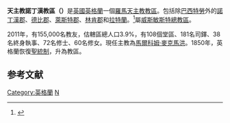 {{Infobox Roman Catholic diocese
|Roman Catholic Diocese of = 天主教諾丁漢教區
|Latin name of diocese = Dioecesis Nottinghamensis
|image = [[File:Nottingham-cathedral.jpg|250px]]
|caption = 聖巴爾納伯主教座堂
|location = [[英格蘭|英格蘭]]
|territory = [[諾丁漢郡|諾丁漢郡]]、[[德比郡|德比郡]]、[[萊斯特郡|萊斯特郡]]、[[林肯郡|林肯郡]]和[[拉特蘭|拉特蘭]]
|population = 134,470
|rite = [[拉丁禮|拉丁禮]]
|patron = 
|province = 威斯敏斯特
|established = 1850年
|cathedral = [[聖巴爾納伯主教座堂|聖巴爾納伯主教座堂]]
|副主教座堂 =
|leadership = 主教
|website = http://www.nottingham-diocese.org.uk/
|教宗 = 
|metropolitan =
|ordinary = 馬爾科姆·麥克馬洪
|coadjutor bishop =
|emeritus =
}}
'''天主教諾丁漢教區（{{lang-la|Dioecesis Nottinghamensis}}）'''是[[英國|英國]][[英格蘭|英格蘭]]一個[[羅馬天主教|羅馬天主教]][[教區|教區]]。包括除[[巴西特勞|巴西特勞]]外的[[諾丁漢郡|諾丁漢郡]]、[[德比郡|德比郡]]、[[萊斯特郡|萊斯特郡]]、[[林肯郡|林肯郡]]和[[拉特蘭|拉特蘭]]。<ref>{{Cite web |url=http://www.northamptondiocese.org/THEDIOCESE/tabid/82/Default.aspx |title=Diocese of Nottingham: Archives & history |access-date=2010-09-24 |archive-url=https://web.archive.org/web/20100919112830/http://www.northamptondiocese.org/THEDIOCESE/tabid/82/Default.aspx |archive-date=2010-09-19 |dead-url=yes }}</ref>屬[[天主教威斯敏斯特總教區|威斯敏斯特總教區]]。

2011年，有155,000名教友，估轄區總人口3.9%，有108個堂區、181名司鐸、38名終身執事、72名修士、60名修女。現任主教為[[馬爾科姆·麥克馬洪|馬爾科姆·麥克馬洪]]。1850年，英格蘭恢復[[聖統制|聖統制]]，升為教區。

==参考文献==
<div class="references-small">
<references></references>
</div>

{{英格蘭和威爾斯天主教教區}}

[[Category:英格蘭|Category:英格蘭]]
[[Category:英國天主教教區|N]]